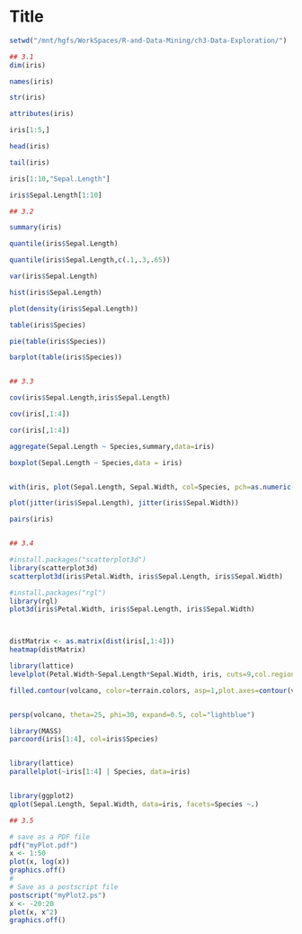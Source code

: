 Title
========================================================



```r

setwd("/mnt/hgfs/WorkSpaces/R-and-Data-Mining/ch3-Data-Exploration/")

## 3.1
dim(iris)

names(iris)

str(iris)

attributes(iris)

iris[1:5,]

head(iris)

tail(iris)

iris[1:10,"Sepal.Length"]

iris$Sepal.Length[1:10]

## 3.2

summary(iris)

quantile(iris$Sepal.Length)

quantile(iris$Sepal.Length,c(.1,.3,.65))

var(iris$Sepal.Length)

hist(iris$Sepal.Length)

plot(density(iris$Sepal.Length))

table(iris$Species)

pie(table(iris$Species))

barplot(table(iris$Species))


## 3.3

cov(iris$Sepal.Length,iris$Sepal.Length)

cov(iris[,1:4])

cor(iris[,1:4])

aggregate(Sepal.Length ~ Species,summary,data=iris)

boxplot(Sepal.Length ~ Species,data = iris)


with(iris, plot(Sepal.Length, Sepal.Width, col=Species, pch=as.numeric(Species)))

plot(jitter(iris$Sepal.Length), jitter(iris$Sepal.Width))

pairs(iris)


## 3.4

#install.packages("scatterplot3d")
library(scatterplot3d)
scatterplot3d(iris$Petal.Width, iris$Sepal.Length, iris$Sepal.Width)

#install.packages("rgl")
library(rgl)
plot3d(iris$Petal.Width, iris$Sepal.Length, iris$Sepal.Width)



distMatrix <- as.matrix(dist(iris[,1:4]))
heatmap(distMatrix)

library(lattice)
levelplot(Petal.Width~Sepal.Length*Sepal.Width, iris, cuts=9,col.regions=grey.colors(10)[10:1])

filled.contour(volcano, color=terrain.colors, asp=1,plot.axes=contour(volcano, add=T))


persp(volcano, theta=25, phi=30, expand=0.5, col="lightblue")

library(MASS)
parcoord(iris[1:4], col=iris$Species)


library(lattice)
parallelplot(~iris[1:4] | Species, data=iris)


library(ggplot2)
qplot(Sepal.Length, Sepal.Width, data=iris, facets=Species ~.)

## 3.5

# save as a PDF file
pdf("myPlot.pdf")
x <- 1:50
plot(x, log(x))
graphics.off()
#
# Save as a postscript file
postscript("myPlot2.ps")
x <- -20:20
plot(x, x^2)
graphics.off()


```


